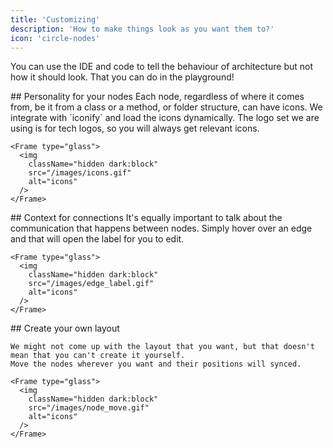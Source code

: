 ```yaml
---
title: 'Customizing'
description: 'How to make things look as you want them to?'
icon: 'circle-nodes'
---
```


You can use the IDE and code to tell the behaviour of architecture but not how it should
look. That you can do in the playground!

<Tabs>
  <Tab title="Icons">
    ## Personality for your nodes
    Each node, regardless of where it comes from, be it from a class or a method, or folder structure, can have icons.
    We integrate with `iconify` and load the icons dynamically. The logo set we are using is for tech logos,
    so you will always get relevant icons.

    <Frame type="glass">
      <img
        className="hidden dark:block"
        src="/images/icons.gif"
        alt="icons"
      />
    </Frame>
  </Tab>
  
  <Tab title="Edge Labels">
    ## Context for connections
    It's equally important to talk about the communication that happens between nodes. Simply hover over an edge
    and that will open the label for you to edit.

    <Frame type="glass">
      <img
        className="hidden dark:block"
        src="/images/edge_label.gif"
        alt="icons"
      />
    </Frame>
  </Tab>
  
  <Tab title="Node positioning">
    ## Create your own layout

    We might not come up with the layout that you want, but that doesn't mean that you can't create it yourself.
    Move the nodes wherever you want and their positions will synced.

    <Frame type="glass">
      <img
        className="hidden dark:block"
        src="/images/node_move.gif"
        alt="icons"
      />
    </Frame>
  </Tab>
</Tabs>